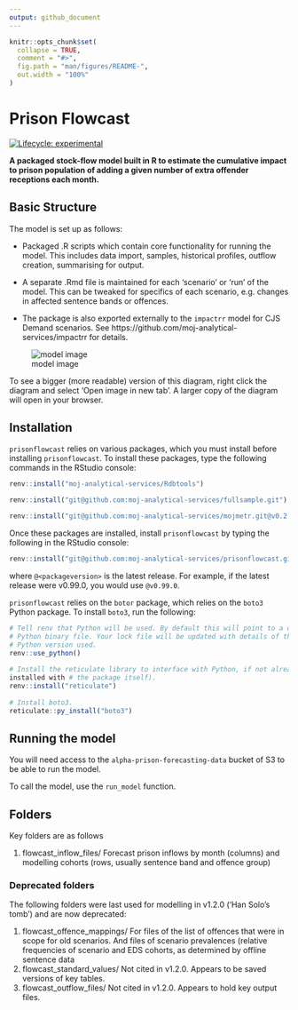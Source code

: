 ```yaml
---
output: github_document
---
```


<!--

INSTRUCTIONS:

Render `README.Rmd` regularly, to keep `README.md` up-to-date:

devtools::build_readme()

You could also use GitHub Actions to re-render README.Rmd every time you push.
An example workflow can be found here:
<https://github.com/r-lib/actions/tree/v1/examples>.

You can also embed plots, for example:

#```{r pressure, echo = FALSE}
#plot(pressure)
#```

In that case, commit and push the resulting figure files so they display on
GitHub and CRAN.

-->

```r
knitr::opts_chunk$set(
  collapse = TRUE,
  comment = "#>",
  fig.path = "man/figures/README-",
  out.width = "100%"
)
```


# Prison Flowcast

<!-- badges: start -->
[![Lifecycle: experimental](https://img.shields.io/badge/lifecycle-experimental-orange.svg)](https://lifecycle.r-lib.org/articles/stages.html#experimental)
<!-- badges: end -->

**A packaged stock-flow model built in R to estimate the cumulative impact to
prison population of adding a given number of extra offender receptions each
month.**


## Basic Structure

The model is set up as follows:

* Packaged .R scripts which contain core functionality for running the model.
This includes data import, samples, historical profiles, outflow creation,
summarising for output.

* A separate .Rmd file is maintained for each 'scenario' or 'run' of the model.
This can be tweaked for specifics of each scenario, e.g. changes in affected
sentence bands or offences.

* The package is also exported externally to the `impactrr` model for CJS Demand
scenarios. See https://github.com/moj-analytical-services/impactrr for details.

![model image](https://github.com/moj-analytical-services/prisonflowcast/blob/master/images/Prisonflowcast%20(2).svg)

To see a bigger (more readable) version of this diagram, right click the diagram
and select 'Open image in new tab'. A larger copy of the diagram will open in
your browser.


## Installation

`prisonflowcast` relies on various packages, which you must install before installing `prisonflowcast`. To install these packages, type the following commands in the RStudio console:

```r
renv::install("moj-analytical-services/Rdbtools")

renv::install("git@github.com:moj-analytical-services/fullsample.git")

renv::install("git@github.com:moj-analytical-services/mojmetr.git@v0.2.1")
```

Once these packages are installed, install `prisonflowcast` by typing the following in the RStudio console:

```r
renv::install("git@github.com:moj-analytical-services/prisonflowcast.git@<packageversion>")
```

where `@<packageversion>` is the latest release. For example, if the latest
release were v0.99.0, you would use `@v0.99.0`.

`prisonflowcast` relies on the `botor` package, which relies on the `boto3`
Python package. To install `boto3`, run the following:

```r
# Tell renv that Python will be used. By default this will point to a default
# Python binary file. Your lock file will be updated with details of the
# Python version used.
renv::use_python()
  
# Install the reticulate library to interface with Python, if not already
installed with # the package itself).
renv::install("reticulate")
  
# Install boto3.
reticulate::py_install("boto3")

```

## Running the model

You will need access to the `alpha-prison-forecasting-data` bucket of
S3 to be able to run the model.

To call the model, use the `run_model` function.

<!-- At its most basic version (using default -->
<!-- inputs), this can just be run with no arguments; and a list of six dataframes -->
<!-- will be exported - monthly population impact by a) age/gender group and b) -->
<!-- sentence band; c) inflow and outflow by cohorts; d) inflow and outflow by -->
<!-- sentence band; e) licence caseload and recall impacts; f) sample sizes by cohort -->
<!-- for each modelling cohort. -->

<!-- *For detail of how the package works, refer to documentation and the repository -->
<!-- Wiki page (partly remains in development)* -->

## Folders

Key folders are as follows

1. flowcast_inflow_files/ Forecast prison inflows by month (columns) and
modelling cohorts (rows, usually sentence band and offence group)


### Deprecated folders

The following folders were last used for modelling in v1.2.0
('Han Solo's tomb') and are now deprecated:

1. flowcast_offence_mappings/ For files of the list of offences that were in
scope for old scenarios. And files of scenario prevalences (relative frequencies
of scenario and EDS cohorts, as determined by offline sentence data
2. flowcast_standard_values/ Not cited in v1.2.0. Appears to be saved versions
of key tables.
3. flowcast_outflow_files/ Not cited in v1.2.0. Appears to hold key output
files.
